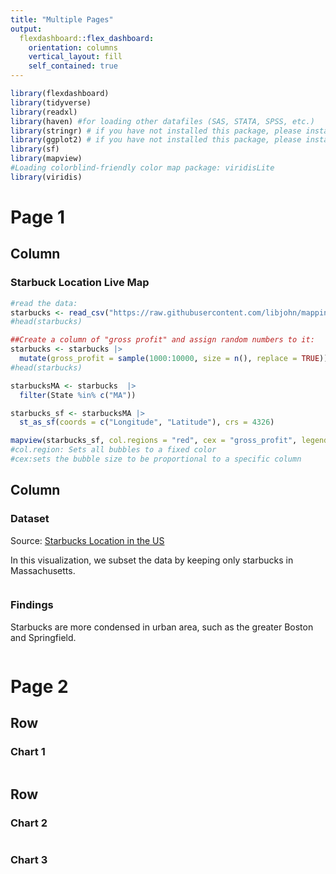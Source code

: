 ```yaml
---
title: "Multiple Pages"
output: 
  flexdashboard::flex_dashboard:
    orientation: columns
    vertical_layout: fill
    self_contained: true
---
```


```r
library(flexdashboard)
library(tidyverse)
library(readxl)
library(haven) #for loading other datafiles (SAS, STATA, SPSS, etc.)
library(stringr) # if you have not installed this package, please install it.
library(ggplot2) # if you have not installed this package, please install it.
library(sf) 
library(mapview)
#Loading colorblind-friendly color map package: viridisLite
library(viridis)
```

# Page 1

## Column {data-width="650"}

### Starbuck Location Live Map

```r
#read the data: 
starbucks <- read_csv("https://raw.githubusercontent.com/libjohn/mapping-with-R/master/data/All_Starbucks_Locations_in_the_US_-_Map.csv", show_col_types = FALSE)
#head(starbucks)

##Create a column of "gross profit" and assign random numbers to it:
starbucks <- starbucks |>
  mutate(gross_profit = sample(1000:10000, size = n(), replace = TRUE))
#head(starbucks)

starbucksMA <- starbucks  |>
  filter(State %in% c("MA"))

starbucks_sf <- starbucksMA |>
  st_as_sf(coords = c("Longitude", "Latitude"), crs = 4326)

mapview(starbucks_sf, col.regions = "red", cex = "gross_profit", legend = TRUE, map.types = "OpenStreetMap")
#col.region: Sets all bubbles to a fixed color
#cex:sets the bubble size to be proportional to a specific column


```

## Column {data-width="350"}

### Dataset

Source: [Starbucks Location in the US](https://raw.githubusercontent.com/libjohn/mapping-with-R/master/data/All_Starbucks_Locations_in_the_US_-_Map.csv)

In this visualization, we subset the data by keeping only starbucks in Massachusetts.

```r

```

### Findings

Starbucks are more condensed in urban area, such as the greater Boston and Springfield.

```r

```

# Page 2 {data-orientation="rows"}

## Row {data-height="600"}

### Chart 1

```r
```

## Row {data-height="400"}

### Chart 2

```r
```

### Chart 3

```r
```
